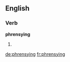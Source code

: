 ==English==

===Verb===
'''phrensying'''

# {{third-person singular of|[[phrensy]]}}

[[de:phrensying]]
[[fr:phrensying]]